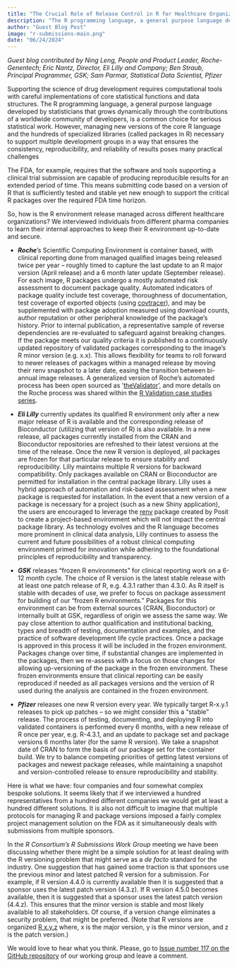 ```yaml
---
title: "The Crucial Role of Release Control in R for Healthcare Organizations"
description: "The R programming language, a general purpose language developed by statisticians that grows dynamically through the contributions of a worldwide community of developers, is a common choice for serious statistical work."
author: "Guest Blog Post"
image: "r-submissions-main.png"
date: "06/24/2024"
---
```


_Guest blog contributed by Ning Leng, People and Product Leader, Roche-Genentech; Eric Nantz, Director, Eli Lilly and Company; Ben Straub, Principal Programmer, GSK; Sam Parmar, Statistical Data Scientist, Pfizer_

Supporting the science of drug development requires computational tools with careful implementations of core statistical functions and data structures. The R programming language, a general purpose language developed by statisticians that grows dynamically through the contributions of a worldwide community of developers, is a common choice for serious statistical work. However, managing new versions of the core R language and the hundreds of specialized libraries (called packages in R) necessary to support multiple development groups in a way that ensures the consistency, reproducibility, and reliability of results poses many practical challenges 

The FDA, for example, requires that the software and tools supporting a clinical trial submission are capable of producing reproducible results for an extended period of time. This means submitting code based on a version of R that is sufficiently tested and stable yet new enough to support the critical R packages over the required FDA time horizon.

So, how is the R environment release managed across different healthcare organizations?  We interviewed individuals from different pharma companies to learn their internal approaches to keep their R environment up-to-date and secure.

* **_Roche_**’s Scientific Computing Environment is container based, with clinical reporting done from managed qualified images being released twice per year – roughly timed to capture the last update to an R major version (April release) and a 6 month later update (September release). For each image, R packages undergo a mostly automated risk assessment to document package quality. Automated indicators of package quality include test coverage, thoroughness of documentation, test coverage of exported objects (using [covtracer](https://github.com/Genentech/covtracer)), and may be supplemented with package adoption measured using download counts, author reputation or other peripheral knowledge of the package’s history. Prior to internal publication, a representative sample of reverse dependencies are re-evaluated to safeguard against breaking changes. If the package meets our quality criteria it is published to a continuously updated repository of validated packages corresponding to the image’s R minor version (e.g. x.x). This allows flexibility for teams to roll forward to newer releases of packages within a managed release by moving their renv snapshot to a later date, easing the transition between bi-annual image releases. A generalized version of Roche’s automated process has been open sourced as ‘[theValidator](https://github.com/marketplace/actions/r-package-validation-report)‘, and more details on the Roche process was shared within the [R Validation case studies series](https://github.com/pharmaR/case_studies/blob/main/Roche_Rpkg_validation_2022.pdf).

* **_Eli Lilly_** currently updates its qualified R environment only after a new major release of R is available and the corresponding release of Bioconductor (utilizing that version of R) is also available. In a new release, all packages currently installed from the CRAN and Bioconductor repositories are refreshed to their latest versions at the time of the release. Once the new R version is deployed, all packages are frozen for that particular release to ensure stability and reproducibility. Lilly maintains multiple R versions for backward compatibility. Only packages available on CRAN or Bioconductor are permitted for installation in the central package library. Lilly uses a hybrid approach of automation and risk-based assessment when a new package is requested for installation. In the event that a new version of a package is necessary for a project (such as a new Shiny application), the users are encouraged to leverage the [renv](https://cran.r-project.org/package=renv) package created by Posit to create a project-based environment which will not impact the central package library. As technology evolves and the R language becomes more prominent in clinical data analysis, Lilly continues to assess the current and future possibilities of a robust clinical computing environment primed for innovation while adhering to the foundational principles of reproducibility and transparency.

* **_GSK_** releases “frozen R environments” for clinical reporting work on a 6-12 month cycle.  The choice of R version is the latest stable release with at least one patch release of R, e.g. 4.3.1 rather than 4.3.0.  As R itself is stable with decades of use, we prefer to focus on package assessment for building of our “frozen R environments.”  Packages for this environment can be from external sources (CRAN, Bioconductor) or internally built at GSK, regardless of origin we assess the same way.  We pay close attention to author qualification and institutional backing, types and breadth of testing, documentation and examples, and the practice of software development life cycle practices.  Once a package is approved in this process it will be included in the frozen environment.  Packages change over time, if substantial changes are implemented in the packages, then we re-assess with a focus on those changes for allowing up-versioning of the package in the frozen environment.  These frozen environments ensure that clinical reporting can be easily reproduced if needed as all packages versions and the version of R used during the analysis are contained in the frozen environment.  

* **_Pfizer_** releases one new R version every year. We typically target R-x.y.1 releases to pick up patches – so we might consider this a “stable” release. The process of testing, documenting, and deploying R into validated containers is performed every 6 months, with a new release of R once per year, e.g. R-4.3.1, and an update to package set and package versions 6 months later (for the same R version). We take a snapshot date of CRAN to form the basis of our package set for the container build. We try to balance competing priorities of getting latest versions of packages and newest package releases, while maintaining a snapshot and version-controlled release to ensure reproducibility and stability.

Here is what we have: four companies and four somewhat complex bespoke solutions. It seems likely that if we interviewed a hundred representatives from a hundred different companies we would get at least a hundred different solutions. It is also not difficult to imagine that multiple protocols for managing R and package versions imposed a fairly complex project management solution on the FDA as it simultaneously deals with submissions from multiple sponsors.

In the _R Consortium’s R Submissions Work Group_ meeting we have been discussing whether there might be a simple solution for at least dealing with the R versioning problem that might serve as a _de facto_ standard for the industry. One suggestion that has gained some traction is that sponsors use the previous minor and latest patched R version for a submission. For example, if R version 4.4.0 is currently available then it is suggested that a sponsor uses the latest patch version (4.3.z). If R version 4.5.0 becomes available, then it is suggested that a sponsor uses the latest patch version (4.4.z). This ensures that the minor version is stable and most likely available to all stakeholders. Of course, if a version change eliminates a security problem, that might be preferred. (Note that R versions are organized [R x.y.z](https://semver.org/) where, x is the major version, y is the minor version, and z is the patch version.)

We would love to hear what you think. Please, go to [Issue number 117 on the GitHub repository](https://github.com/RConsortium/submissions-wg/issues/117) of our working group and leave a comment.
